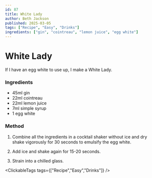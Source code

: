 ```yaml
---
id: 87
title: White Lady
author: Beth Jackson
published: 2025-03-05
tags: ["Recipe", "Easy", "Drinks"]
ingredients: ["gin", "cointreau", "lemon juice", "egg white"]
---
```


# White Lady

<BlogTextWrapper>

If I have an egg white to use up, I make a White Lady.

</BlogTextWrapper>

<BlogTextWrapper>

### Ingredients

- 45ml gin
- 22ml cointreau
- 22ml lemon juice
- 7ml simple syrup
- 1 egg white

### Method

1. Combine all the ingredients in a cocktail shaker without ice and dry shake vigorously for 30 seconds to emulsify the egg white.

2. Add ice and shake again for 15-20 seconds.

3. Strain into a chilled glass.

</BlogTextWrapper>

<ClickableTags tags={["Recipe","Easy","Drinks"]} />
